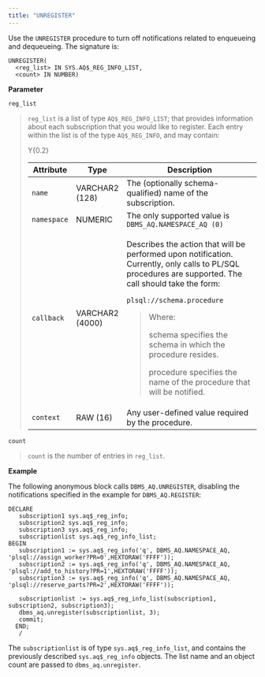 ```yaml
---
title: "UNREGISTER"
---
```




Use the `UNREGISTER` procedure to turn off notifications related to enqueueing and dequeueing. The signature is:

``` text
UNREGISTER(
  <reg_list> IN SYS.AQ$_REG_INFO_LIST,
  <count> IN NUMBER)
```

**Parameter**

`reg_list`

> `reg_list` is a list of type `AQ$_REG_INFO_LIST`; that provides information about each subscription that you would like to register. Each entry within the list is of the type `AQ$_REG_INFO`, and may contain:
>
> <div class="tabularcolumns">
>
> Y{0.2}
>
> </div>
>
> <table><colgroup><col style="width: 7%" /><col style="width: 10%" /><col style="width: 82%" /></colgroup><thead><tr class="header"><th>Attribute</th><th>Type</th><th>Description</th></tr></thead><tbody><tr class="odd"><td><code>name</code></td><td>VARCHAR2 (128)</td><td>The (optionally schema-qualified) name of the subscription.</td></tr><tr class="even"><td><code>namespace</code></td><td>NUMERIC</td><td>The only supported value is <code>DBMS_AQ.NAMESPACE_AQ (0)</code></td></tr><tr class="odd"><td><code>callback</code></td><td>VARCHAR2 (4000)</td><td><p>Describes the action that will be performed upon notification. Currently, only calls to PL/SQL procedures are supported. The call should take the form:</p><p><code>plsql://schema.procedure</code></p><blockquote><p>Where:</p><p>schema specifies the schema in which the procedure resides.</p><p>procedure specifies the name of the procedure that will be notified.</p></blockquote></td></tr><tr class="even"><td><code>context</code></td><td>RAW (16)</td><td>Any user-defined value required by the procedure.</td></tr></tbody></table>

`count`

> `count` is the number of entries in `reg_list`.

**Example**

The following anonymous block calls `DBMS_AQ.UNREGISTER`, disabling the notifications specified in the example for `DBMS_AQ.REGISTER`:

``` text
DECLARE
   subscription1 sys.aq$_reg_info;
   subscription2 sys.aq$_reg_info;
   subscription3 sys.aq$_reg_info;
   subscriptionlist sys.aq$_reg_info_list;
BEGIN
   subscription1 := sys.aq$_reg_info('q', DBMS_AQ.NAMESPACE_AQ,
'plsql://assign_worker?PR=0',HEXTORAW('FFFF'));
   subscription2 := sys.aq$_reg_info('q', DBMS_AQ.NAMESPACE_AQ,
'plsql://add_to_history?PR=1',HEXTORAW('FFFF'));
   subscription3 := sys.aq$_reg_info('q', DBMS_AQ.NAMESPACE_AQ,
'plsql://reserve_parts?PR=2',HEXTORAW('FFFF'));

   subscriptionlist := sys.aq$_reg_info_list(subscription1,
subscription2, subscription3);
   dbms_aq.unregister(subscriptionlist, 3);
   commit;
  END;
   /
```

The `subscriptionlist` is of type `sys.aq$_reg_info_list`, and contains the previously described `sys.aq$_reg_info` objects. The list name and an object count are passed to `dbms_aq.unregister`.
